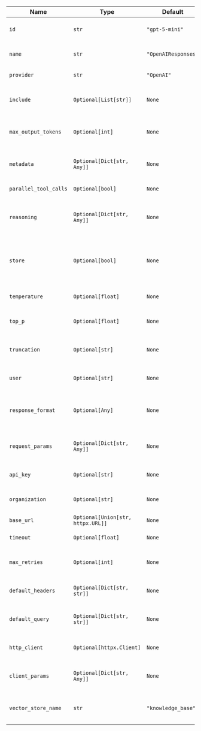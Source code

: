 | Name                          | Type                              | Default              | Description                                                                           |
| ----------------------------- | --------------------------------- | -------------------- | ------------------------------------------------------------------------------------- |
| `id`                          | `str`                             | `"gpt-5-mini"`           | The id of the OpenAI model to use.                                                    |
| `name`                        | `str`                             | `"OpenAIResponses"`  | The name of this response model instance.                                             |
| `provider`                    | `str`                             | `"OpenAI"`           | The provider of the model.                                                            |
| `include`                     | `Optional[List[str]]`             | `None`               | List of response components to include in the response.                               |
| `max_output_tokens`           | `Optional[int]`                   | `None`               | The maximum number of tokens to generate in the response output.                      |
| `metadata`                    | `Optional[Dict[str, Any]]`        | `None`               | Additional metadata to include with the request.                                      |
| `parallel_tool_calls`         | `Optional[bool]`                  | `None`               | Whether to allow parallel tool calls.                                                 |
| `reasoning`                   | `Optional[Dict[str, Any]]`        | `None`               | Parameters for enabling and controlling reasoning/thinking in the response.           |
| `store`                       | `Optional[bool]`                  | `None`               | Whether to store the output of this response request for model distillation or evals. |
| `temperature`                 | `Optional[float]`                 | `None`               | Controls randomness in the model's output.                                            |
| `top_p`                       | `Optional[float]`                 | `None`               | Controls diversity via nucleus sampling.                                              |
| `truncation`                  | `Optional[str]`                   | `None`               | How to handle content that exceeds the token limit.                                   |
| `user`                        | `Optional[str]`                   | `None`               | A unique identifier representing your end-user.                                       |
| `response_format`             | `Optional[Any]`                   | `None`               | An object specifying the format that the model must output.                           |
| `request_params`              | `Optional[Dict[str, Any]]`        | `None`               | Additional parameters to include in the request.                                      |
| `api_key`                     | `Optional[str]`                   | `None`               | The API key for authenticating with OpenAI.                                           |
| `organization`                | `Optional[str]`                   | `None`               | The organization to use for API requests.                                             |
| `base_url`                    | `Optional[Union[str, httpx.URL]]` | `None`               | The base URL for API requests.                                                        |
| `timeout`                     | `Optional[float]`                 | `None`               | The timeout for API requests.                                                         |
| `max_retries`                 | `Optional[int]`                   | `None`               | The maximum number of retries for failed requests.                                    |
| `default_headers`             | `Optional[Dict[str, str]]`        | `None`               | Default headers to include in all requests.                                           |
| `default_query`               | `Optional[Dict[str, str]]`        | `None`               | Default query parameters to include in all requests.                                  |
| `http_client`                 | `Optional[httpx.Client]`          | `None`               | An optional pre-configured HTTP client.                                               |
| `client_params`               | `Optional[Dict[str, Any]]`        | `None`               | Additional parameters for client configuration.                                       |
| `vector_store_name`           | `str`                             | `"knowledge_base"`   | The name of the vector store for file uploads and retrieval.                          |
